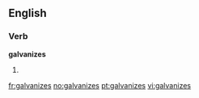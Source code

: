 ==English==

===Verb===
'''galvanizes'''

# {{third-person singular of|[[galvanize]]}}

[[fr:galvanizes]]
[[no:galvanizes]]
[[pt:galvanizes]]
[[vi:galvanizes]]